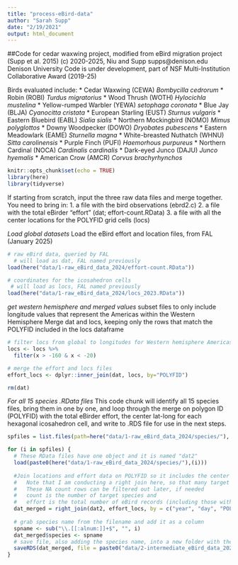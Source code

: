 ```yaml
---
title: "process-eBird-data"
author: "Sarah Supp"
date: "2/19/2021"
output: html_document
---
```


##Code for cedar waxwing project, modified from eBird migration project (Supp et al. 2015)
(c) 2020-2025, Niu and Supp
supps@denison.edu
Denison University
Code is under development, part of NSF Multi-Institution Collaborative Award (2019-25)

Birds evaluated include: 
* Cedar Waxwing (CEWA) _Bombycilla cedrorum_
* Robin (ROBI) _Turdus migratorius_
* Wood Thrush (WOTH) _Hylocichla mustelina_
* Yellow-rumped Warbler (YEWA) _setophaga coronata_
* Blue Jay (BLJA) _Cyanocitta cristata_
* European Starling (EUST) _Sturnus vulgaris_
* Eastern Bluebird (EABL) _Sialia sialis_
* Northern Mockingbird (NOMO) _Mimus polyglottos_
* Downy Woodpecker (DOWO) _Dryobates pubescens_
* Eastern Meadowlark (EAME) _Sturnella magna_
* White-breasted Nuthatch (WHNU) _Sitta carolinensis_
* Purple Finch (PUFI) _Haemorhous purpureus_
* Northern Cardinal (NOCA) _Cardinalis cardinalis_
* Dark-eyed Junco (DAJU) _Junco hyemalis_
* American Crow (AMCR) _Corvus brachyrhynchos_


```r
knitr::opts_chunk$set(echo = TRUE)
library(here)
library(tidyverse)
```

If starting from scratch, input the three raw data files and merge together.
You need to bring in: 
1. a file with the bird observations (ebrd2.c)
2. a file with the total eBirder "effort" (dat; effort-count.RData)
3. a file with all the center locations for the POLYFID grid cells (locs)

*Load global datasets* 
Load the eBird effort and location files, from FAL (January 2025)
```r
# raw eBird data, queried by FAL
  # will load as dat, FAL named previously
load(here("data/1-raw_eBird_data_2024/effort-count.RData"))

# coordinates for the icosahedron cells
 # will load as locs, FAL named previously
load(here("data/1-raw_eBird_data_2024/locs_2023.RData")) 
```

*get western hemisphere and merged values*
subset files to only include longitude values that represent the Americas within the Western Hemisphere 
Merge dat and locs, keeping only the rows that match the POLYFID included in the locs dataframe
```r
# filter locs from global to longitudes for Western hemisphere Americas
locs <- locs %>%
  filter(x > -160 & x < -20)

# merge the effort and locs files
effort_locs <- dplyr::inner_join(dat, locs, by="POLYFID")

rm(dat)
```


*For all 15 species .RData files*
This code chunk will identify all 15 species files, bring them in one by one, and loop through the merge on polygon ID (POLYFID) with the total eBirder effort, the center lat-long for each hexagonal icosahedron cell, and write to .RDS file for use in the next steps.
```r
spfiles = list.files(path=here("data/1-raw_eBird_data_2024/species/"), pattern=glob2rx("*.RData"))

for (i in spfiles) {
  # These RData files have one object and it is named "dat2" 
  load(paste0(here("data/1-raw_eBird_data_2024/species/"),(i)))
  
  #Join locations and effort data on POLYFID so it includes the center of each hex cell (LONGITUDE.x, LATITUDE.y)
  #   Note that I am conducting a right join here, so that many target species "counts" will be NA. 
  #   These NA count rows can be filtered out later, if needed
  #   count is the number of target species and 
  #   effort is the total number of eBird records (including those without the target species)
  dat_merged = right_join(dat2, effort_locs, by = c("year", "day", "POLYFID"))
  
  # grab species name from the filename and add it as a column
  spname <- sub("\\.[[:alnum:]]+$", "", i)
  dat_merged$species <- spname
  # save file, also adding the species name, into a new folder with the species + effort merged datasets
  saveRDS(dat_merged, file = paste0("data/2-intermediate_eBird_data_2024/effort-merged_data/dat_effort_", spname, ".rds"))
}
```
